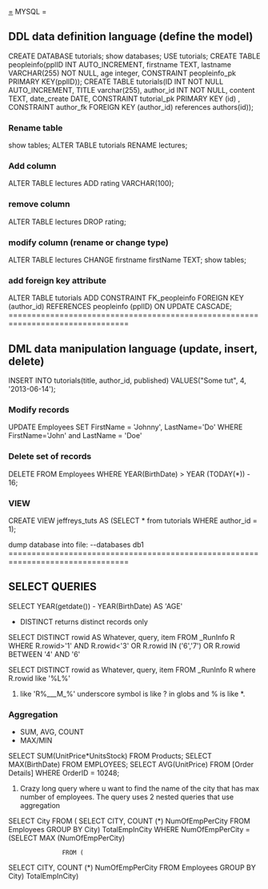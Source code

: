 [[=]] MYSQL =
==DDL 	data definition language (define the model)==
CREATE DATABASE tutorials;
show databases;
USE tutorials;
CREATE TABLE peopleinfo(pplID INT AUTO_INCREMENT, firstname TEXT, lastname VARCHAR(255) NOT NULL, age integer, CONSTRAINT peopleinfo_pk PRIMARY KEY(pplID));
CREATE TABLE tutorials(ID INT NOT NULL AUTO_INCREMENT, TITLE varchar(255),
author_id INT NOT NULL, content TEXT, date_create DATE, 
CONSTRAINT tutorial_pk PRIMARY KEY (id) , CONSTRAINT author_fk FOREIGN KEY (author_id) references authors(id));
=== Rename table ===
show tables; 
ALTER TABLE tutorials RENAME lectures;
=== Add column ===
ALTER TABLE lectures ADD rating VARCHAR(100);
=== remove column ===
ALTER TABLE lectures DROP rating;
=== modify column (rename or change type) ===
ALTER TABLE lectures CHANGE firstname firstName TEXT;
show tables; 
=== add foreign key attribute ===
ALTER TABLE tutorials ADD CONSTRAINT FK_peopleinfo
FOREIGN KEY (author_id) REFERENCES peopleinfo (pplID) ON UPDATE CASCADE;
================================================================================
== DML	data manipulation language (update, insert, delete) ==
INSERT INTO tutorials(title, author_id, published) VALUES("Some tut", 4, '2013-06-14');

=== Modify records ===
UPDATE Employees SET FirstName = 'Johnny', LastName='Do'
WHERE FirstName='John' and LastName = 'Doe' 
=== Delete set of records ===
DELETE FROM Employees WHERE YEAR(BirthDate) > YEAR (TODAY(*)) - 16;
=== VIEW ===
CREATE VIEW jeffreys_tuts AS (SELECT * from tutorials WHERE author_id = 1);
                  
dump database into file:
--databases db1
================================================================================
== SELECT QUERIES ==
SELECT YEAR(getdate()) - YEAR(BirthDate) AS 'AGE'

* DISTINCT returns distinct records only

SELECT DISTINCT rowid AS Whatever, query, item  FROM _RunInfo R
WHERE  
R.rowid>'1' AND R.rowid<'3'   OR    R.rowid  IN ('6','7') OR  R.rowid BETWEEN '4' AND '6'

SELECT DISTINCT rowid as Whatever, query, item
FROM _RunInfo R
where R.rowid like '%L%'
# like 'R%___M_%'     underscore symbol is like ? in globs and % is like *.  

=== Aggregation ===
* SUM, AVG, COUNT
* MAX/MIN

SELECT SUM(UnitPrice*UnitsStock) FROM Products;
SELECT MAX(BirthDate) FROM EMPLOYEES;
SELECT AVG(UnitPrice) FROM [Order Details]
WHERE OrderID = 10248;

# Crazy long query where u want to find the name of the city that has max number of employees. The query uses 2 nested queries that use aggregation

SELECT City 
FROM (
SELECT CITY, COUNT (*) NumOfEmpPerCity
FROM Employees
GROUP BY City) TotalEmpInCity
WHERE  NumOfEmpPerCity = (SELECT MAX (NumOfEmpPerCity)
				FROM ( 	
SELECT CITY, COUNT (*) NumOfEmpPerCity
FROM Employees
GROUP BY City) TotalEmpInCity)
